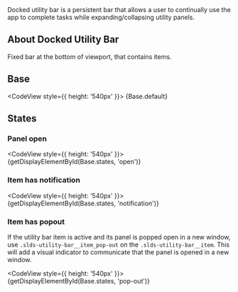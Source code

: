 
<div className="doc lead">
  Docked utility bar is a persistent bar that allows a user to continually use the app to complete tasks while expanding/collapsing utility panels.
</div>

## About Docked Utility Bar

Fixed bar at the bottom of viewport, that contains items.

## Base
<CodeView style={{ height: '540px' }}>
  {Base.default}
</CodeView>

## States

### Panel open
<CodeView style={{ height: '540px' }}>
  {getDisplayElementById(Base.states, 'open')}
</CodeView>

### Item has notification
<CodeView style={{ height: '540px' }}>
  {getDisplayElementById(Base.states, 'notification')}
</CodeView>

### Item has popout

If the utility bar item is active and its panel is popped open in a new window, use `.slds-utility-bar__item_pop-out` on the `.slds-utility-bar__item`. This will add a visual indicator to communicate that the panel is opened in a new window.

<CodeView style={{ height: '540px' }}>
  {getDisplayElementById(Base.states, 'pop-out')}
</CodeView>

